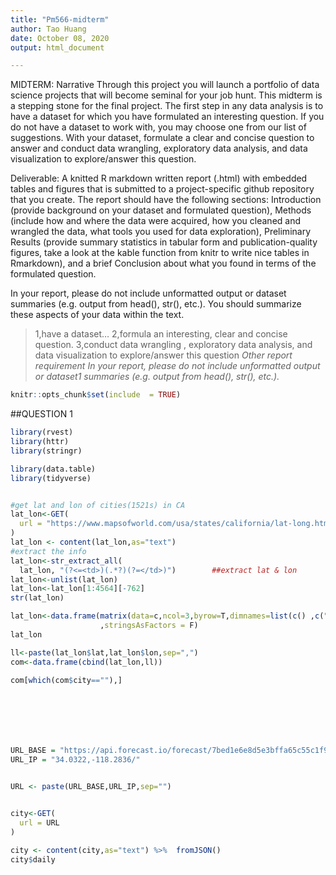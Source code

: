 ```yaml
---
title: "Pm566-midterm"
author: Tao Huang
date: October 08, 2020
output: html_document

---
```

MIDTERM:
Narrative Through this project you will launch a portfolio of data science projects that will become seminal for your job hunt. This midterm is a stepping stone for the final project. The first step in any data analysis is to have a dataset for which you have formulated an interesting question. If you do not have a dataset to work with, you may choose one from our list of suggestions. With your dataset, formulate a clear and concise question to answer and conduct data wrangling, exploratory data analysis, and data visualization to explore/answer this question.

Deliverable: A knitted R markdown written report (.html) with embedded tables and figures that is submitted to a project-specific github repository that you create. The report should have the following sections: Introduction (provide background on your dataset and formulated question), Methods (include how and where the data were acquired, how you cleaned and wrangled the data, what tools you used for data exploration), Preliminary Results (provide summary statistics in tabular form and publication-quality figures, take a look at the kable function from knitr to write nice tables in Rmarkdown), and a brief Conclusion about what you found in terms of the formulated question.

In your report, please do not include unformatted output or dataset summaries (e.g. output from head(), str(), etc.). You should summarize these aspects of your data within the text.


>1,have a dataset...
2,formula an interesting, clear and concise question.
3,conduct data wrangling
, exploratory data analysis, 
and data visualization to explore/answer this question
*Other report requirement*
*In your report, please do not include unformatted output or dataset1 summaries (e.g. output from head(), str(), etc.).*


```r
knitr::opts_chunk$set(include  = TRUE)
```

##QUESTION
1


```R
library(rvest) 
library(httr) 
library(stringr)

library(data.table)
library(tidyverse)


#get lat and lon of cities(1521s) in CA
lat_lon<-GET(
  url = "https://www.mapsofworld.com/usa/states/california/lat-long.html"
)
lat_lon <- content(lat_lon,as="text")
#extract the info
lat_lon<-str_extract_all(
  lat_lon, "(?<=<td>)(.*?)(?=</td>)")        ##extract lat & lon
lat_lon<-unlist(lat_lon)
lat_lon<-lat_lon[1:4564][-762]
str(lat_lon)

lat_lon<-data.frame(matrix(data=c,ncol=3,byrow=T,dimnames=list(c() ,c("city","lat","lon") ))
                    ,stringsAsFactors = F)
lat_lon

ll<-paste(lat_lon$lat,lat_lon$lon,sep=",")
com<-data.frame(cbind(lat_lon,ll))

com[which(com$city==""),]







URL_BASE = "https://api.forecast.io/forecast/7bed1e6e8d5e3bffa65c55c1f9fa190e/"
URL_IP = "34.0322,-118.2836/"


URL <- paste(URL_BASE,URL_IP,sep="")


city<-GET(
  url = URL
)

city <- content(city,as="text") %>%  fromJSON() 
city$daily


```






















